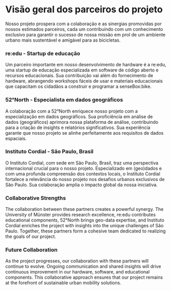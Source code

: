 # Visão geral dos parceiros do projeto
Nosso projeto prospera com a colaboração e as sinergias promovidas por nossos estimados parceiros, cada um contribuindo com um conhecimento exclusivo para garantir o sucesso de nossa missão em prol de um ambiente urbano mais sustentável e amigável para as bicicletas.

### re:edu - Startup de educação
Um parceiro importante em nosso desenvolvimento de hardware é a re:edu, uma startup de educação especializada em software de código aberto e recursos educacionais. Sua contribuição vai além do fornecimento de hardware, abrangendo workshops fáceis de usar e materiais educacionais que capacitam os cidadãos a construir e programar a senseBox:bike.

### 52°North - Especialista em dados geográficos
A colaboração com a 52°North enriquece nosso projeto com a especialização em dados geográficos. Sua proficiência em análise de dados (geográficos) aprimora nossa plataforma de análise, contribuindo para a criação de insights e relatórios significativos. Sua experiência garante que nosso projeto se alinhe perfeitamente aos requisitos de dados espaciais.

### Instituto Cordial - São Paulo, Brasil
O Instituto Cordial, com sede em São Paulo, Brasil, traz uma perspectiva internacional crucial para o nosso projeto. Especializado em (geo)dados e com uma profunda compreensão dos contextos locais, o Instituto Cordial fortalece a relevância do nosso projeto nos desafios urbanos exclusivos de São Paulo. Sua colaboração amplia o impacto global da nossa iniciativa.

### Collaborative Strengths
The collaboration between these partners creates a powerful synergy. The University of Münster provides research excellence, re:edu contributes educational components, 52°North brings geo-data expertise, and Instituto Cordial enriches the project with insights into the unique challenges of São Paulo. Together, these partners form a cohesive team dedicated to realizing the goals of our project.

### Future Collaboration
As the project progresses, our collaboration with these partners will continue to evolve. Ongoing communication and shared insights will drive continuous improvement in our hardware, software, and educational components. This collaborative approach ensures that our project remains at the forefront of sustainable urban mobility solutions.